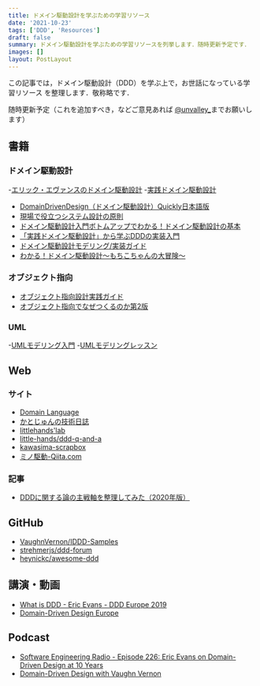 ```yaml
---
title: ドメイン駆動設計を学ぶための学習リソース
date: '2021-10-23'
tags: ['DDD', 'Resources']
draft: false
summary: ドメイン駆動設計を学ぶための学習リソースを列挙します．随時更新予定です．
images: []
layout: PostLayout
---
```


この記事では，ドメイン駆動設計（DDD）を学ぶ上で，お世話になっている学習リソース
を整理します．敬称略です．

随時更新予定（これを追加すべき，などご意見あれば
[@unvalley\_](https://twitter.com/unvalley_)までお願いします）

## 書籍

### ドメイン駆動設計

-[エリック・エヴァンスのドメイン駆動設計](https://amzn.to/2RAmKuS)
-[実践ドメイン駆動設計](https://amzn.to/2QwCBua)

- [DomainDrivenDesign（ドメイン駆動設計）Quickly日本語版](https://www.infoq.com/jp/minibooks/domain-driven-design-quickly/)
- [現場で役立つシステム設計の原則](https://amzn.to/2RF6bOt)
- [ドメイン駆動設計入門ボトムアップでわかる！ドメイン駆動設計の基本](https://amzn.to/2RLy3R9)
- [「実践ドメイン駆動設計」から学ぶDDDの実装入門](https://amzn.to/2QaP1rH)
- [ドメイン駆動設計モデリング/実装ガイド](https://booth.pm/en/items/1835632)
- [わかる！ドメイン駆動設計～もちこちゃんの大冒険～](https://booth.pm/en/items/392260)

### オブジェクト指向

- [オブジェクト指向設計実践ガイド](https://amzn.to/32vn3Jz)
- [オブジェクト指向でなぜつくるのか第2版](https://amzn.to/2Qa1jjW)

### UML

-[UMLモデリング入門](https://amzn.to/3amlHoX)
-[UMLモデリングレッスン](https://amzn.to/3ajFdCK)

## Web

### サイト

- [Domain Language](https://www.domainlanguage.com/)
- [かとじゅんの技術日誌](https://blog.j5ik2o.me/)
- [littlehands'lab](https://little-hands.hatenablog.com/)
- [little-hands/ddd-q-and-a](https://github.com/little-hands/ddd-q-and-a)
- [kawasima-scrapbox](https://scrapbox.io/kawasima/)
- [ミノ駆動-Qiita.com](https://qiita.com/MinoDriven)

### 記事

- [DDDに関する論の主戦軸を整理してみた（2020年版）](https://qiita.com/tanaka9230/items/dd3ff0663a0295a47674)

## GitHub

- [VaughnVernon/IDDD-Samples](https://github.com/VaughnVernon/IDDD_Samples)
- [strehmerjs/ddd-forum](https://github.com/stemmlerjs/ddd-forum)
- [heynickc/awesome-ddd](https://github.com/heynickc/awesome-ddd)

## 講演・動画

- [What is DDD - Eric Evans - DDD Europe 2019](https://youtu.be/pMuiVlnGqjk)
- [Domain-Driven Design Europe](https://www.youtube.com/channel/UC3PGn-hQdbtRiqxZK9XBGqQ/videos)

## Podcast

- [Software Engineering Radio - Episode 226: Eric Evans on Domain-Driven Design at 10 Years](https://podcasts.google.com/feed/aHR0cHM6Ly93d3cuc2UtcmFkaW8ubmV0L2ZlZWQv/episode/aHR0cDovL3d3dy5zZS1yYWRpby5uZXQvP3A9MTcwMQ?hl=en-JP&ved=2ahUKEwivuO2JyYbwAhV_wosBHdKyCIsQjrkEegQICBAI&ep=6)
- [Domain-Driven Design with Vaughn Vernon](https://podcasts.google.com/feed/aHR0cHM6Ly93d3cuY2FzZS1wb2RjYXN0Lm9yZy9mZWVkL2FhYw/episode/ZmIxMThiNDA4Y2UzMjllY2FmODM0YzIwMzQxZDg2Yjc?sa=X&ved=0CAUQkfYCahcKEwiYx_e-yYbwAhUAAAAAHQAAAAAQIg)
